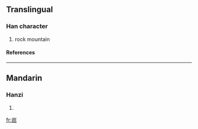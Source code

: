 ==Translingual==
===Han character===
{{Han char|rn=46|rad=山|as=04|sn=7|four=|canj=山日山 (UAU)}}
# rock mountain
====References====
{{Han ref|kx=0308.331|hdz=10765.120|uh=5C9C|ud=23708}}
----
==Mandarin==
===Hanzi===
{{cmn-hanzi|pin=[[bā]] ([[ba1]])|wg=pa<sup>1</sup>}}
# {{defn|Mandarin}}

[[fr:岜]]